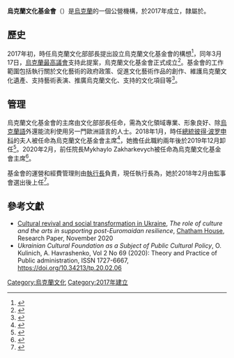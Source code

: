 {{Infobox government agency
| name                 = 烏克蘭文化基金會
| native_name          = {{lang-uk|Український культурний фонд}}
| native_name_a        = 
| native_name_r        = 
| type                 = 
| seal                 = 
| seal_size            =
| seal_caption         = 
| seal_alt             =
| logo                 = Logo of the Ukrainian Cultural Foundation.svg
| logo_size            =
| logo_caption         = 
| logo_alt             =
| image                = Франка Івана вул., 19 DSC 5459.JPG
| image_size           = 
| image_caption        = 
| image_alt            =
| formed               = {{Start date|2017|03|23}}
| preceding1           = 
| preceding2           = <!-- up to |preceding6= -->
| dissolved            = 
| superseding1         = 
| superseding2         = <!-- up to |superseding6= -->
| agency_type          =
| jurisdiction         = {{tsl|en|Ministry of Culture (Ukraine)|烏克蘭文化部}}
| status               = active
| headquarters         = {{flag|烏克蘭}}[[基輔|基輔]]
| coordinates          =
| motto                = 
| employees            =
| budget               = 
| minister_type        =
| minister1_name       = {{le|亚历山大·特卡琴科|Oleksandr Tkachenko (journalist)}}
| minister1_pfo        = 
| minister2_name       = 
| minister2_pfo        = <!-- up to |minister8_name= -->
| deputyminister_type  =
| deputyminister1_name = 
| deputyminister1_pfo  = 
| deputyminister2_name = 
| deputyminister2_pfo  = <!-- up to |deputyminister8_name= -->
| chief1         = Mykhaylo Zakharevych
| chief1_title     = 主席
| chief2         = {{link-uk|尤莉婭·费季夫|Федів Юлія Олександрівна}}
| chief2_title     = CEO
| parent_department    = 
| parent_agency        = 
| parent_agency_type   = <!-- defaults to |type if left blank -->
| child1_agency        = 
| child2_agency        = <!-- up to |child25_agency= -->
| keydocument1         = <!-- up to |keydocument6= -->
| website              = {{URL|ucf.in.ua}}
| agency_id            = 
| map                  = 
| map_size             = 
| map_caption          = 
| map_alt              =
| footnotes            = 
| embed                = 
}}

'''烏克蘭文化基金會'''（{{lang-uk|Український культурний фонд}}）是[[烏克蘭|烏克蘭]]的一個公營機構，於2017年成立，隸屬於{{tsl|en|Ministry of Culture (Ukraine)|烏克蘭文化部}}。

==歷史==
2017年初，時任烏克蘭文化部部長{{le|耶文·尼什丘克|Yevhen Nyshchuk}}提出設立烏克蘭文化基金會的構想<ref>{{Cite web|title=Нищук оголошує про створення Українського культурного фонду|url=https://dyvys.info/2017/03/24/nyshhuk-ogoloshuye-pro-stvorennya-ukrayinskogo-kulturnogo-fondu/|access-date=2021-02-23|language=uk|archive-date=2018-01-20|archive-url=https://web.archive.org/web/20180120124724/http://dyvys.info/2017/03/24/nyshhuk-ogoloshuye-pro-stvorennya-ukrayinskogo-kulturnogo-fondu/|dead-url=no}}</ref>，同年3月17日，[[烏克蘭最高議會|烏克蘭最高議會]]支持此提案，烏克蘭文化基金會正式成立<ref>{{Cite web|title=Рада прийняла закон про Український культурний фонд|url=https://politics.segodnya.ua/ua/politics/rada-prinyala-zakon-ob-ukrainskom-kulturnom-fonde-1006193.html|access-date=2021-02-23|website=politics.segodnya.ua|language=uk|archive-date=2021-03-03|archive-url=https://web.archive.org/web/20210303153019/https://politics.segodnya.ua/ua/politics/rada-prinyala-zakon-ob-ukrainskom-kulturnom-fonde-1006193.html|dead-url=no}}</ref>。基金會的工作範圍包括執行關於文化藝術的政府政策、促進文化藝術作品的創作、維護烏克蘭文化遺產、支持藝術表演、推廣烏克蘭文化、支持{{le|海外烏克蘭人|Ukrainian diaspora}}的文化項目等<ref>{{Cite web|title=Український культурний фонд|url=https://ucf.in.ua/about|access-date=2021-02-23|website=ucf.in.ua|language=uk|archive-date=2020-11-30|archive-url=https://web.archive.org/web/20201130080045/https://ucf.in.ua/about|dead-url=no}}</ref>。

==管理==
烏克蘭文化基金會的主席由文化部部長任命，需為文化領域專業、形象良好、除[[烏克蘭語|烏克蘭語]]外還能流利使用另一門歐洲語言的人士。2018年1月，時任[[烏克蘭總統|總統]][[彼得·波罗申科|彼得·波罗申科]]的夫人{{le|瑪麗娜·波羅申科|Maryna Poroshenko}}被任命為烏克蘭文化基金會主席<ref>{{Cite web|title=Maryna Poroshenko calls on authorities to provide proper funding for cultural projects|url=https://en.interfax.com.ua/news/general/714961.html|access-date=2021-02-23|website=Interfax-Ukraine|language=en|archive-date=2021-01-10|archive-url=https://web.archive.org/web/20210110105024/https://en.interfax.com.ua/news/general/714961.html|dead-url=no}}</ref>，她擔任此職約兩年後於2019年12月卸任<ref>{{Cite web|date=2019-12-16|title=Poroshenko’s Spouse Maryna Files Letter Of Resignation From Post Of Ukrainian Cultural Fund Chair|url=https://ukranews.com/en/news/672562-poroshenko-s-spouse-maryna-files-letter-of-resignation-from-post-of-ukrainian-cultural-fund-chair|access-date=2021-02-23|website=ukranews_com|language=en|archive-date=2020-03-29|archive-url=https://web.archive.org/web/20200329034542/https://ukranews.com/en/news/672562-poroshenko-s-spouse-maryna-files-letter-of-resignation-from-post-of-ukrainian-cultural-fund-chair|dead-url=no}}</ref>。2020年2月，前任{{le|伊万弗兰科国家学术戏剧剧院|Ivan Franko National Academic Drama Theater}}院長Mykhaylo Zakharkevych被任命為烏克蘭文化基金會主席<ref>{{Cite web|last=|first=|title=Призначено голову Українського культурного фонду|url=https://ucf.in.ua/news/01-02-2021|access-date=2021-02-23|website=ucf.in.ua|language=uk|archive-date=2021-02-10|archive-url=https://web.archive.org/web/20210210013407/https://ucf.in.ua/news/01-02-2021|dead-url=no}}</ref>。

基金會的運營和經費管理則由[[執行長|執行長]]負責，現任執行長為{{link-uk|尤莉婭·费季夫|Федів Юлія Олександрівна}}，她於2018年2月由監事會選出後上任<ref>{{Cite web|title=Мінкультури представили обраного Виконавчого директора Українського культурного фонду|url=http://old.kmu.gov.ua/kmu/control/uk/publish/article?art_id=250565330&cat_id=244277212|access-date=2021-02-23|website=old.kmu.gov.ua|language=uk|archive-date=2018-08-20|archive-url=https://web.archive.org/web/20180820141201/http://old.kmu.gov.ua/kmu/control/uk/publish/article?art_id=250565330&cat_id=244277212|dead-url=no}}</ref>。

==參考文獻==
{{Reflist|2}}

* [https://www.chathamhouse.org/sites/default/files/2020-11/2020-11-16-cultural-revival-and-social-transformation-in-ukraine-pesenti_0.pdf Cultural revival and social transformation in Ukraine], ''The role of culture and the arts in supporting post-Euromaidan resilience'', [[Chatham_House|Chatham House]], Research Paper, November 2020
* ''Ukrainian Cultural Foundation as a Subject of Public Cultural Policy'', O.  Kulinich, A. Havrashenko, Vol 2 No 69 (2020): Theory and Practice of Public administration, ISSN 1727-6667, https://doi.org/10.34213/tp.20.02.06

[[Category:烏克蘭文化|Category:烏克蘭文化]]
[[Category:2017年建立|Category:2017年建立]]